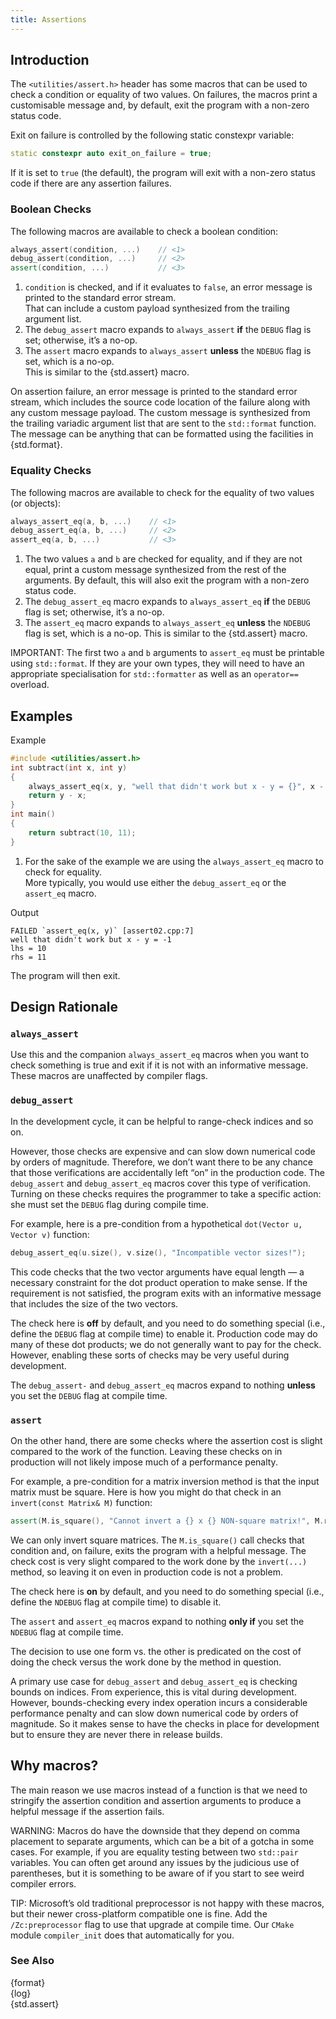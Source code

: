 ```yaml
---
title: Assertions
---
```


## Introduction

The `<utilities/assert.h>` header has some macros that can be used to check a condition or equality of two values.
On failures, the macros print a customisable message and, by default, exit the program with a non-zero status code.

Exit on failure is controlled by the following static constexpr variable:
```cpp
static constexpr auto exit_on_failure = true;
```
If it is set to `true` (the default), the program will exit with a non-zero status code if there are any assertion failures.

### Boolean Checks

The following macros are available to check a boolean condition:
```cpp
always_assert(condition, ...)    // <1>
debug_assert(condition, ...)     // <2>
assert(condition, ...)           // <3>
```
1. `condition` is checked, and if it evaluates to `false`, an error message is printed to the standard error stream. <br> That can include a custom payload synthesized from the trailing argument list.
2. The `debug_assert` macro expands to `always_assert` **if** the `DEBUG` flag is set; otherwise, it's a no-op.
3. The `assert` macro expands to `always_assert` **unless** the `NDEBUG` flag is set, which is a no-op. <br>This is similar to the {std.assert} macro.

On assertion failure, an error message is printed to the standard error stream, which includes the source code location of the failure along with any custom message payload.
The custom message is synthesized from the trailing variadic argument list that are sent to the `std::format` function.
The message can be anything that can be formatted using the facilities in {std.format}.

### Equality Checks

The following macros are available to check for the equality of two values (or objects):
```cpp
always_assert_eq(a, b, ...)    // <1>
debug_assert_eq(a, b, ...)     // <2>
assert_eq(a, b, ...)           // <3>
```
1. The two values `a` and `b` are checked for equality, and if they are not equal, print a custom message synthesized from the rest of the arguments. By default, this will also exit the program with a non-zero status code.
2. The `debug_assert_eq` macro expands to `always_assert_eq` **if** the `DEBUG` flag is set; otherwise, it's a no-op.
3. The `assert_eq` macro expands to `always_assert_eq` **unless** the `NDEBUG` flag is set, which is a no-op. This is similar to the {std.assert} macro.

IMPORTANT: The first two `a` and `b` arguments to `assert_eq` must be printable using `std::format`.
If they are your own types, they will need to have an appropriate specialisation for `std::formatter` as well as an `operator==` overload.

## Examples

[Example]{.bt}
```cpp
#include <utilities/assert.h>
int subtract(int x, int y)
{
    always_assert_eq(x, y, "well that didn't work but x - y = {}", x - y);
    return y - x;
}
int main()
{
    return subtract(10, 11);
}
```
1. For the sake of the example we are using the `always_assert_eq` macro to check for equality. <br> More typically, you would use either the `debug_assert_eq` or the `assert_eq` macro.

[Output]{.bt}
```text
FAILED `assert_eq(x, y)` [assert02.cpp:7]
well that didn't work but x - y = -1
lhs = 10
rhs = 11
```
The program will then exit.

## Design Rationale

### `always_assert`

Use this and the companion `always_assert_eq` macros when you want to check something is true and exit if it is not with an informative message.
These macros are unaffected by compiler flags.

### `debug_assert`

In the development cycle, it can be helpful to range-check indices and so on.

However, those checks are expensive and can slow down numerical code by orders of magnitude.
Therefore, we don't want there to be any chance that those verifications are accidentally left "on" in the production code.
The `debug_assert` and `debug_assert_eq` macros cover this type of verification.
Turning on these checks requires the programmer to take a specific action: she must set the `DEBUG` flag during compile time.

For example, here is a pre-condition from a hypothetical `dot(Vector u, Vector v)` function:
```cpp
debug_assert_eq(u.size(), v.size(), "Incompatible vector sizes!");
```
This code checks that the two vector arguments have equal length --- a necessary constraint for the dot product operation to make sense.
If the requirement is not satisfied, the program exits with an informative message that includes the size of the two vectors.

The check here is **off** by default, and you need to do something special (i.e., define the `DEBUG` flag at compile time) to enable it.
Production code may do many of these dot products; we do not generally want to pay for the check.
However, enabling these sorts of checks may be very useful during development.

The `debug_assert-` and `debug_assert_eq` macros expand to nothing **unless** you set the `DEBUG` flag at compile time.

### `assert`

On the other hand, there are some checks where the assertion cost is slight compared to the work of the function.
Leaving these checks on in production will not likely impose much of a performance penalty.

For example, a pre-condition for a matrix inversion method is that the input matrix must be square.
Here is how you might do that check in an `invert(const Matrix& M)` function:
```cpp
assert(M.is_square(), "Cannot invert a {} x {} NON-square matrix!", M.rows(), M.cols());
```
We can only invert square matrices.
The `M.is_square()` call checks that condition and, on failure, exits the program with a helpful message.
The check cost is very slight compared to the work done by the `invert(...)` method, so leaving it on even in production code is not a problem.

The check here is **on** by default, and you need to do something special (i.e., define the `NDEBUG` flag at compile time) to disable it.

The `assert` and `assert_eq` macros expand to nothing **only if** you set the `NDEBUG` flag at compile time.

The decision to use one form vs. the other is predicated on the cost of doing the check versus the work done by the method in question.

A primary use case for `debug_assert` and `debug_assert_eq` is checking bounds on indices.
From experience, this is vital during development.
However, bounds-checking every index operation incurs a considerable performance penalty and can slow down numerical code by orders of magnitude.
So it makes sense to have the checks in place for development but to ensure they are never there in release builds.

## Why macros?

The main reason we use macros instead of a function is that we need to stringify the assertion condition and assertion arguments to produce a helpful message if the assertion fails.

WARNING: Macros do have the downside that they depend on comma placement to separate arguments, which can be a bit of a gotcha in some cases.
For example, if you are equality testing between two `std::pair` variables.
You can often get around any issues by the judicious use of parentheses, but it is something to be aware of if you start to see weird compiler errors.

TIP: Microsoft's old traditional preprocessor is not happy with these macros, but their newer cross-platform compatible one is fine.
Add the `/Zc:preprocessor` flag to use that upgrade at compile time.
Our `CMake` module `compiler_init` does that automatically for you.

### See Also
{format} \
{log}    \
{std.assert}
